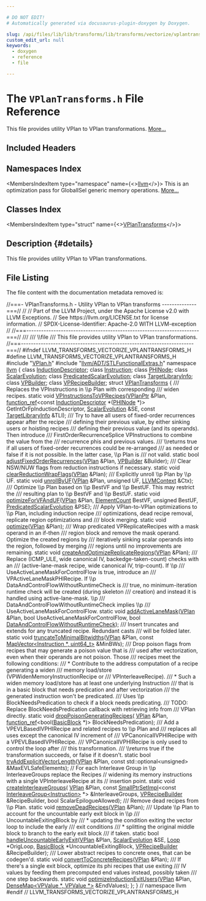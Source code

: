```yaml
---

# DO NOT EDIT!
# Automatically generated via docusaurus-plugin-doxygen by Doxygen.

slug: /api/files/lib/lib/transforms/lib/transforms/vectorize/vplantransforms-h
custom_edit_url: null
keywords:
  - doxygen
  - reference
  - file

---
```





# The `VPlanTransforms.h` File Reference

<DoxygenPage pluginConfig={pluginConfig}>

This file provides utility VPlan to VPlan transformations. <a href="#details">More...</a>

## Included Headers

<IncludesList>
<IncludesListItem
  filePath="VPlan.h"
  permalink="/docs/api/files/lib/lib/transforms/lib/transforms/vectorize/vplan-h"
  isLocal="true" />
<IncludesListItem
  filePath="llvm/ADT/STLFunctionalExtras.h"
  permalink="/docs/api/files/include/include/llvm/include/llvm/adt/stlfunctionalextras-h"
  isLocal="true" />
</IncludesList>

## Namespaces Index

<MembersIndex>

<MembersIndexItem
  type="namespace"
  name={<><a href="/docs/api/namespaces/llvm">llvm</a></>}>
This is an optimization pass for GlobalISel generic memory operations. <a href="/docs/api/namespaces/llvm/#details">More...</a>
</MembersIndexItem>

</MembersIndex>

## Classes Index

<MembersIndex>

<MembersIndexItem
  type="struct"
  name={<><a href="/docs/api/structs/llvm/vplantransforms">VPlanTransforms</a></>}>
</MembersIndexItem>

</MembersIndex>

## Description {#details}

This file provides utility VPlan to VPlan transformations.

## File Listing

The file content with the documentation metadata removed is:

<ProgramListing>

<Link id="l00001" /><CodeLine lineNumber="1"><span class="doxyHighlightComment">//===- VPlanTransforms.h - Utility VPlan to VPlan transforms --------------===//</span></CodeLine>
<Link id="l00002" /><CodeLine lineNumber="2"><span class="doxyHighlightComment">//</span></CodeLine>
<Link id="l00003" /><CodeLine lineNumber="3"><span class="doxyHighlightComment">// Part of the LLVM Project, under the Apache License v2.0 with LLVM Exceptions.</span></CodeLine>
<Link id="l00004" /><CodeLine lineNumber="4"><span class="doxyHighlightComment">// See https://llvm.org/LICENSE.txt for license information.</span></CodeLine>
<Link id="l00005" /><CodeLine lineNumber="5"><span class="doxyHighlightComment">// SPDX-License-Identifier: Apache-2.0 WITH LLVM-exception</span></CodeLine>
<Link id="l00006" /><CodeLine lineNumber="6"><span class="doxyHighlightComment">//</span></CodeLine>
<Link id="l00007" /><CodeLine lineNumber="7"><span class="doxyHighlightComment">//===----------------------------------------------------------------------===//</span></CodeLine>
<Link id="l00008" /><CodeLine lineNumber="8"><span class="doxyHighlightComment">///</span></CodeLine>
<Link id="l00009" /><CodeLine lineNumber="9"><span class="doxyHighlightComment">/// \\file</span></CodeLine>
<Link id="l00010" /><CodeLine lineNumber="10"><span class="doxyHighlightComment">/// This file provides utility VPlan to VPlan transformations.</span></CodeLine>
<Link id="l00011" /><CodeLine lineNumber="11"><span class="doxyHighlightComment">//===----------------------------------------------------------------------===//</span></CodeLine>
<Link id="l00012" /><CodeLine lineNumber="12"></CodeLine>
<Link id="l00013" /><CodeLine lineNumber="13"><span class="doxyHighlightPreprocessor">#ifndef LLVM&#95;TRANSFORMS&#95;VECTORIZE&#95;VPLANTRANSFORMS&#95;H</span></CodeLine>
<Link id="l00014" /><CodeLine lineNumber="14"><span class="doxyHighlightPreprocessor">#define LLVM&#95;TRANSFORMS&#95;VECTORIZE&#95;VPLANTRANSFORMS&#95;H</span></CodeLine>
<Link id="l00015" /><CodeLine lineNumber="15"></CodeLine>
<Link id="l00016" /><CodeLine lineNumber="16"><span class="doxyHighlightPreprocessor">#include &quot;<a href="/docs/api/files/lib/lib/transforms/lib/transforms/vectorize/vplan-h">VPlan.h</a>&quot;</span></CodeLine>
<Link id="l00017" /><CodeLine lineNumber="17"><span class="doxyHighlightPreprocessor">#include &quot;<a href="/docs/api/files/include/include/llvm/include/llvm/adt/stlfunctionalextras-h">llvm/ADT/STLFunctionalExtras.h</a>&quot;</span></CodeLine>
<Link id="l00018" /><CodeLine lineNumber="18"></CodeLine>
<Link id="l00019" /><CodeLine lineNumber="19"><span class="doxyHighlightKeyword">namespace </span><span class="doxyHighlight"><a href="/docs/api/namespaces/llvm">llvm</a> &#123;</span></CodeLine>
<Link id="l00020" /><CodeLine lineNumber="20"></CodeLine>
<Link id="l00021" /><CodeLine lineNumber="21"><span class="doxyHighlightKeyword">class </span><span class="doxyHighlight"><a href="/docs/api/classes/llvm/inductiondescriptor">InductionDescriptor</a>;</span></CodeLine>
<Link id="l00022" /><CodeLine lineNumber="22"><span class="doxyHighlightKeyword">class </span><span class="doxyHighlight"><a href="/docs/api/classes/llvm/instruction">Instruction</a>;</span></CodeLine>
<Link id="l00023" /><CodeLine lineNumber="23"><span class="doxyHighlightKeyword">class </span><span class="doxyHighlight"><a href="/docs/api/classes/llvm/phinode">PHINode</a>;</span></CodeLine>
<Link id="l00024" /><CodeLine lineNumber="24"><span class="doxyHighlightKeyword">class </span><span class="doxyHighlight"><a href="/docs/api/classes/llvm/scalarevolution">ScalarEvolution</a>;</span></CodeLine>
<Link id="l00025" /><CodeLine lineNumber="25"><span class="doxyHighlightKeyword">class </span><span class="doxyHighlight"><a href="/docs/api/classes/llvm/predicatedscalarevolution">PredicatedScalarEvolution</a>;</span></CodeLine>
<Link id="l00026" /><CodeLine lineNumber="26"><span class="doxyHighlightKeyword">class </span><span class="doxyHighlight"><a href="/docs/api/classes/llvm/targetlibraryinfo">TargetLibraryInfo</a>;</span></CodeLine>
<Link id="l00027" /><CodeLine lineNumber="27"><span class="doxyHighlightKeyword">class </span><span class="doxyHighlight"><a href="/docs/api/classes/llvm/vpbuilder">VPBuilder</a>;</span></CodeLine>
<Link id="l00028" /><CodeLine lineNumber="28"><span class="doxyHighlightKeyword">class </span><span class="doxyHighlight"><a href="/docs/api/classes/llvm/vprecipebuilder">VPRecipeBuilder</a>;</span></CodeLine>
<Link id="l00029" /><CodeLine lineNumber="29"></CodeLine>
<Link id="l00030" /><CodeLine lineNumber="30" lineLink="/docs/api/structs/llvm/vplantransforms"><span class="doxyHighlightKeyword">struct </span><span class="doxyHighlight"><a href="/docs/api/structs/llvm/vplantransforms">VPlanTransforms</a> &#123;</span></CodeLine>
<Link id="l00031" /><CodeLine lineNumber="31"><span class="doxyHighlightComment">  /// Replaces the VPInstructions in \\p Plan with corresponding</span></CodeLine>
<Link id="l00032" /><CodeLine lineNumber="32"><span class="doxyHighlightComment">  /// widen recipes.</span></CodeLine>
<Link id="l00033" /><CodeLine lineNumber="33"><span class="doxyHighlight">  </span><span class="doxyHighlightKeyword">static</span><span class="doxyHighlight"> </span><span class="doxyHighlightKeywordType">void</span></CodeLine>
<Link id="l00034" /><CodeLine lineNumber="34"><span class="doxyHighlight">  <a href="/docs/api/structs/llvm/vplantransforms/#ad210afaefb4884ac5008dd5fbaf1cbf8">VPInstructionsToVPRecipes</a>(<a href="/docs/api/namespaces/llvm/#aefc42f3cefc5a839ca925b4cb3ae4a7b">VPlanPtr</a> &amp;Plan,</span></CodeLine>
<Link id="l00035" /><CodeLine lineNumber="35"><span class="doxyHighlight">                            <a href="/docs/api/classes/llvm/function-ref">function&#95;ref</a>&lt;</span><span class="doxyHighlightKeyword">const</span><span class="doxyHighlight"> <a href="/docs/api/classes/llvm/inductiondescriptor">InductionDescriptor</a> &#42;(<a href="/docs/api/classes/llvm/phinode">PHINode</a> &#42;)&gt;</span></CodeLine>
<Link id="l00036" /><CodeLine lineNumber="36"><span class="doxyHighlight">                                GetIntOrFpInductionDescriptor,</span></CodeLine>
<Link id="l00037" /><CodeLine lineNumber="37"><span class="doxyHighlight">                            <a href="/docs/api/classes/llvm/scalarevolution">ScalarEvolution</a> &amp;SE, </span><span class="doxyHighlightKeyword">const</span><span class="doxyHighlight"> <a href="/docs/api/classes/llvm/targetlibraryinfo">TargetLibraryInfo</a> &amp;TLI);</span></CodeLine>
<Link id="l00038" /><CodeLine lineNumber="38"></CodeLine>
<Link id="l00039" /><CodeLine lineNumber="39"><span class="doxyHighlightComment">  /// Try to have all users of fixed-order recurrences appear after the recipe</span></CodeLine>
<Link id="l00040" /><CodeLine lineNumber="40"><span class="doxyHighlightComment">  /// defining their previous value, by either sinking users or hoisting recipes</span></CodeLine>
<Link id="l00041" /><CodeLine lineNumber="41"><span class="doxyHighlightComment">  /// defining their previous value (and its operands). Then introduce</span></CodeLine>
<Link id="l00042" /><CodeLine lineNumber="42"><span class="doxyHighlightComment">  /// FirstOrderRecurrenceSplice VPInstructions to combine the value from the</span></CodeLine>
<Link id="l00043" /><CodeLine lineNumber="43"><span class="doxyHighlightComment">  /// recurrence phis and previous values.</span></CodeLine>
<Link id="l00044" /><CodeLine lineNumber="44"><span class="doxyHighlightComment">  /// \\returns true if all users of fixed-order recurrences could be re-arranged</span></CodeLine>
<Link id="l00045" /><CodeLine lineNumber="45"><span class="doxyHighlightComment">  /// as needed or false if it is not possible. In the latter case, \\p Plan is</span></CodeLine>
<Link id="l00046" /><CodeLine lineNumber="46"><span class="doxyHighlightComment">  /// not valid.</span></CodeLine>
<Link id="l00047" /><CodeLine lineNumber="47"><span class="doxyHighlight">  </span><span class="doxyHighlightKeyword">static</span><span class="doxyHighlight"> </span><span class="doxyHighlightKeywordType">bool</span><span class="doxyHighlight"> <a href="/docs/api/structs/llvm/vplantransforms/#ae64d6953a1334207d9e7d9cd2587ee9f">adjustFixedOrderRecurrences</a>(<a href="/docs/api/classes/llvm/vplan">VPlan</a> &amp;Plan, <a href="/docs/api/classes/llvm/vpbuilder">VPBuilder</a> &amp;Builder);</span></CodeLine>
<Link id="l00048" /><CodeLine lineNumber="48"></CodeLine>
<Link id="l00049" /><CodeLine lineNumber="49"><span class="doxyHighlightComment">  /// Clear NSW/NUW flags from reduction instructions if necessary.</span></CodeLine>
<Link id="l00050" /><CodeLine lineNumber="50"><span class="doxyHighlight">  </span><span class="doxyHighlightKeyword">static</span><span class="doxyHighlight"> </span><span class="doxyHighlightKeywordType">void</span><span class="doxyHighlight"> <a href="/docs/api/structs/llvm/vplantransforms/#ace9e1e6e7295914973dec18350b382ca">clearReductionWrapFlags</a>(<a href="/docs/api/classes/llvm/vplan">VPlan</a> &amp;Plan);</span></CodeLine>
<Link id="l00051" /><CodeLine lineNumber="51"></CodeLine>
<Link id="l00052" /><CodeLine lineNumber="52"><span class="doxyHighlightComment">  /// Explicitly unroll \\p Plan by \\p UF.</span></CodeLine>
<Link id="l00053" /><CodeLine lineNumber="53"><span class="doxyHighlight">  </span><span class="doxyHighlightKeyword">static</span><span class="doxyHighlight"> </span><span class="doxyHighlightKeywordType">void</span><span class="doxyHighlight"> <a href="/docs/api/structs/llvm/vplantransforms/#a7a1cca51bb9bce4efad1063dcf158967">unrollByUF</a>(<a href="/docs/api/classes/llvm/vplan">VPlan</a> &amp;Plan, </span><span class="doxyHighlightKeywordType">unsigned</span><span class="doxyHighlight"> UF, <a href="/docs/api/classes/llvm/llvmcontext">LLVMContext</a> &amp;Ctx);</span></CodeLine>
<Link id="l00054" /><CodeLine lineNumber="54"></CodeLine>
<Link id="l00055" /><CodeLine lineNumber="55"><span class="doxyHighlightComment">  /// Optimize \\p Plan based on \\p BestVF and \\p BestUF. This may restrict the</span></CodeLine>
<Link id="l00056" /><CodeLine lineNumber="56"><span class="doxyHighlightComment">  /// resulting plan to \\p BestVF and \\p BestUF.</span></CodeLine>
<Link id="l00057" /><CodeLine lineNumber="57"><span class="doxyHighlight">  </span><span class="doxyHighlightKeyword">static</span><span class="doxyHighlight"> </span><span class="doxyHighlightKeywordType">void</span><span class="doxyHighlight"> <a href="/docs/api/structs/llvm/vplantransforms/#af25d938764b8634e70e95ff3f0c35129">optimizeForVFAndUF</a>(<a href="/docs/api/classes/llvm/vplan">VPlan</a> &amp;Plan, <a href="/docs/api/classes/llvm/elementcount">ElementCount</a> BestVF,</span></CodeLine>
<Link id="l00058" /><CodeLine lineNumber="58"><span class="doxyHighlight">                                 </span><span class="doxyHighlightKeywordType">unsigned</span><span class="doxyHighlight"> BestUF,</span></CodeLine>
<Link id="l00059" /><CodeLine lineNumber="59"><span class="doxyHighlight">                                 <a href="/docs/api/classes/llvm/predicatedscalarevolution">PredicatedScalarEvolution</a> &amp;PSE);</span></CodeLine>
<Link id="l00060" /><CodeLine lineNumber="60"></CodeLine>
<Link id="l00061" /><CodeLine lineNumber="61"><span class="doxyHighlightComment">  /// Apply VPlan-to-VPlan optimizations to \\p Plan, including induction recipe</span></CodeLine>
<Link id="l00062" /><CodeLine lineNumber="62"><span class="doxyHighlightComment">  /// optimizations, dead recipe removal, replicate region optimizations and</span></CodeLine>
<Link id="l00063" /><CodeLine lineNumber="63"><span class="doxyHighlightComment">  /// block merging.</span></CodeLine>
<Link id="l00064" /><CodeLine lineNumber="64"><span class="doxyHighlight">  </span><span class="doxyHighlightKeyword">static</span><span class="doxyHighlight"> </span><span class="doxyHighlightKeywordType">void</span><span class="doxyHighlight"> <a href="/docs/api/structs/llvm/vplantransforms/#ae3449b993cd1c459995c2fe13ef50892">optimize</a>(<a href="/docs/api/classes/llvm/vplan">VPlan</a> &amp;Plan);</span></CodeLine>
<Link id="l00065" /><CodeLine lineNumber="65"></CodeLine>
<Link id="l00066" /><CodeLine lineNumber="66"><span class="doxyHighlightComment">  /// Wrap predicated VPReplicateRecipes with a mask operand in an if-then</span></CodeLine>
<Link id="l00067" /><CodeLine lineNumber="67"><span class="doxyHighlightComment">  /// region block and remove the mask operand. Optimize the created regions by</span></CodeLine>
<Link id="l00068" /><CodeLine lineNumber="68"><span class="doxyHighlightComment">  /// iteratively sinking scalar operands into the region, followed by merging</span></CodeLine>
<Link id="l00069" /><CodeLine lineNumber="69"><span class="doxyHighlightComment">  /// regions until no improvements are remaining.</span></CodeLine>
<Link id="l00070" /><CodeLine lineNumber="70"><span class="doxyHighlight">  </span><span class="doxyHighlightKeyword">static</span><span class="doxyHighlight"> </span><span class="doxyHighlightKeywordType">void</span><span class="doxyHighlight"> <a href="/docs/api/structs/llvm/vplantransforms/#a42d43068c576be2a1cd514f620246004">createAndOptimizeReplicateRegions</a>(<a href="/docs/api/classes/llvm/vplan">VPlan</a> &amp;Plan);</span></CodeLine>
<Link id="l00071" /><CodeLine lineNumber="71"></CodeLine>
<Link id="l00072" /><CodeLine lineNumber="72"><span class="doxyHighlightComment">  /// Replace (ICMP&#95;ULE, wide canonical IV, backedge-taken-count) checks with an</span></CodeLine>
<Link id="l00073" /><CodeLine lineNumber="73"><span class="doxyHighlightComment">  /// (active-lane-mask recipe, wide canonical IV, trip-count). If \\p</span></CodeLine>
<Link id="l00074" /><CodeLine lineNumber="74"><span class="doxyHighlightComment">  /// UseActiveLaneMaskForControlFlow is true, introduce an</span></CodeLine>
<Link id="l00075" /><CodeLine lineNumber="75"><span class="doxyHighlightComment">  /// VPActiveLaneMaskPHIRecipe. If \\p DataAndControlFlowWithoutRuntimeCheck is</span></CodeLine>
<Link id="l00076" /><CodeLine lineNumber="76"><span class="doxyHighlightComment">  /// true, no minimum-iteration runtime check will be created (during skeleton</span></CodeLine>
<Link id="l00077" /><CodeLine lineNumber="77"><span class="doxyHighlightComment">  /// creation) and instead it is handled using active-lane-mask. \\p</span></CodeLine>
<Link id="l00078" /><CodeLine lineNumber="78"><span class="doxyHighlightComment">  /// DataAndControlFlowWithoutRuntimeCheck implies \\p</span></CodeLine>
<Link id="l00079" /><CodeLine lineNumber="79"><span class="doxyHighlightComment">  /// UseActiveLaneMaskForControlFlow.</span></CodeLine>
<Link id="l00080" /><CodeLine lineNumber="80"><span class="doxyHighlight">  </span><span class="doxyHighlightKeyword">static</span><span class="doxyHighlight"> </span><span class="doxyHighlightKeywordType">void</span><span class="doxyHighlight"> <a href="/docs/api/structs/llvm/vplantransforms/#ae1d2d60cd9edd9f7ca98c50789747c95">addActiveLaneMask</a>(<a href="/docs/api/classes/llvm/vplan">VPlan</a> &amp;Plan,</span></CodeLine>
<Link id="l00081" /><CodeLine lineNumber="81"><span class="doxyHighlight">                                </span><span class="doxyHighlightKeywordType">bool</span><span class="doxyHighlight"> UseActiveLaneMaskForControlFlow,</span></CodeLine>
<Link id="l00082" /><CodeLine lineNumber="82"><span class="doxyHighlight">                                </span><span class="doxyHighlightKeywordType">bool</span><span class="doxyHighlight"> <a href="/docs/api/namespaces/llvm/#ada31142763d41520644d228c139a4bdda41105c5fe36c41d2246b18c1724fa2ff">DataAndControlFlowWithoutRuntimeCheck</a>);</span></CodeLine>
<Link id="l00083" /><CodeLine lineNumber="83"></CodeLine>
<Link id="l00084" /><CodeLine lineNumber="84"><span class="doxyHighlightComment">  /// Insert truncates and extends for any truncated recipe. Redundant casts</span></CodeLine>
<Link id="l00085" /><CodeLine lineNumber="85"><span class="doxyHighlightComment">  /// will be folded later.</span></CodeLine>
<Link id="l00086" /><CodeLine lineNumber="86"><span class="doxyHighlight">  </span><span class="doxyHighlightKeyword">static</span><span class="doxyHighlight"> </span><span class="doxyHighlightKeywordType">void</span></CodeLine>
<Link id="l00087" /><CodeLine lineNumber="87"><span class="doxyHighlight">  <a href="/docs/api/structs/llvm/vplantransforms/#ae61793492431f138869f097a5f31bd32">truncateToMinimalBitwidths</a>(<a href="/docs/api/classes/llvm/vplan">VPlan</a> &amp;Plan,</span></CodeLine>
<Link id="l00088" /><CodeLine lineNumber="88"><span class="doxyHighlight">                             </span><span class="doxyHighlightKeyword">const</span><span class="doxyHighlight"> <a href="/docs/api/classes/llvm/mapvector">MapVector&lt;Instruction &#42;, uint64&#95;t&gt;</a> &amp;MinBWs);</span></CodeLine>
<Link id="l00089" /><CodeLine lineNumber="89"></CodeLine>
<Link id="l00090" /><CodeLine lineNumber="90"><span class="doxyHighlightComment">  /// Drop poison flags from recipes that may generate a poison value that is</span></CodeLine>
<Link id="l00091" /><CodeLine lineNumber="91"><span class="doxyHighlightComment">  /// used after vectorization, even when their operands are not poison. Those</span></CodeLine>
<Link id="l00092" /><CodeLine lineNumber="92"><span class="doxyHighlightComment">  /// recipes meet the following conditions:</span></CodeLine>
<Link id="l00093" /><CodeLine lineNumber="93"><span class="doxyHighlightComment">  ///  &#42; Contribute to the address computation of a recipe generating a widen</span></CodeLine>
<Link id="l00094" /><CodeLine lineNumber="94"><span class="doxyHighlightComment">  ///    memory load/store (VPWidenMemoryInstructionRecipe or</span></CodeLine>
<Link id="l00095" /><CodeLine lineNumber="95"><span class="doxyHighlightComment">  ///    VPInterleaveRecipe).</span></CodeLine>
<Link id="l00096" /><CodeLine lineNumber="96"><span class="doxyHighlightComment">  ///  &#42; Such a widen memory load/store has at least one underlying Instruction</span></CodeLine>
<Link id="l00097" /><CodeLine lineNumber="97"><span class="doxyHighlightComment">  ///    that is in a basic block that needs predication and after vectorization</span></CodeLine>
<Link id="l00098" /><CodeLine lineNumber="98"><span class="doxyHighlightComment">  ///    the generated instruction won&#39;t be predicated.</span></CodeLine>
<Link id="l00099" /><CodeLine lineNumber="99"><span class="doxyHighlightComment">  /// Uses \\p BlockNeedsPredication to check if a block needs predicating.</span></CodeLine>
<Link id="l00100" /><CodeLine lineNumber="100"><span class="doxyHighlightComment">  /// TODO: Replace BlockNeedsPredication callback with retrieving info from</span></CodeLine>
<Link id="l00101" /><CodeLine lineNumber="101"><span class="doxyHighlightComment">  ///       VPlan directly.</span></CodeLine>
<Link id="l00102" /><CodeLine lineNumber="102"><span class="doxyHighlight">  </span><span class="doxyHighlightKeyword">static</span><span class="doxyHighlight"> </span><span class="doxyHighlightKeywordType">void</span><span class="doxyHighlight"> <a href="/docs/api/structs/llvm/vplantransforms/#aa0f143b8d4693978b984f0639c90e508">dropPoisonGeneratingRecipes</a>(</span></CodeLine>
<Link id="l00103" /><CodeLine lineNumber="103"><span class="doxyHighlight">      <a href="/docs/api/classes/llvm/vplan">VPlan</a> &amp;Plan, <a href="/docs/api/classes/llvm/function-ref">function&#95;ref</a>&lt;</span><span class="doxyHighlightKeywordType">bool</span><span class="doxyHighlight">(<a href="/docs/api/classes/llvm/basicblock">BasicBlock</a> &#42;)&gt; BlockNeedsPredication);</span></CodeLine>
<Link id="l00104" /><CodeLine lineNumber="104"></CodeLine>
<Link id="l00105" /><CodeLine lineNumber="105"><span class="doxyHighlightComment">  /// Add a VPEVLBasedIVPHIRecipe and related recipes to \\p Plan and</span></CodeLine>
<Link id="l00106" /><CodeLine lineNumber="106"><span class="doxyHighlightComment">  /// replaces all uses except the canonical IV increment of</span></CodeLine>
<Link id="l00107" /><CodeLine lineNumber="107"><span class="doxyHighlightComment">  /// VPCanonicalIVPHIRecipe with a VPEVLBasedIVPHIRecipe.</span></CodeLine>
<Link id="l00108" /><CodeLine lineNumber="108"><span class="doxyHighlightComment">  /// VPCanonicalIVPHIRecipe is only used to control the loop after</span></CodeLine>
<Link id="l00109" /><CodeLine lineNumber="109"><span class="doxyHighlightComment">  /// this transformation.</span></CodeLine>
<Link id="l00110" /><CodeLine lineNumber="110"><span class="doxyHighlightComment">  /// \\returns true if the transformation succeeds, or false if it doesn&#39;t.</span></CodeLine>
<Link id="l00111" /><CodeLine lineNumber="111"><span class="doxyHighlight">  </span><span class="doxyHighlightKeyword">static</span><span class="doxyHighlight"> </span><span class="doxyHighlightKeywordType">bool</span></CodeLine>
<Link id="l00112" /><CodeLine lineNumber="112"><span class="doxyHighlight">  <a href="/docs/api/structs/llvm/vplantransforms/#ad16bff9364e25351de81704fe81fd229">tryAddExplicitVectorLength</a>(<a href="/docs/api/classes/llvm/vplan">VPlan</a> &amp;Plan,</span></CodeLine>
<Link id="l00113" /><CodeLine lineNumber="113"><span class="doxyHighlight">                             </span><span class="doxyHighlightKeyword">const</span><span class="doxyHighlight"> std::optional&lt;unsigned&gt; &amp;MaxEVLSafeElements);</span></CodeLine>
<Link id="l00114" /><CodeLine lineNumber="114"></CodeLine>
<Link id="l00115" /><CodeLine lineNumber="115"><span class="doxyHighlight">  </span><span class="doxyHighlightComment">// For each Interleave Group in \\p InterleaveGroups replace the Recipes</span></CodeLine>
<Link id="l00116" /><CodeLine lineNumber="116"><span class="doxyHighlight">  </span><span class="doxyHighlightComment">// widening its memory instructions with a single VPInterleaveRecipe at its</span></CodeLine>
<Link id="l00117" /><CodeLine lineNumber="117"><span class="doxyHighlight">  </span><span class="doxyHighlightComment">// insertion point.</span></CodeLine>
<Link id="l00118" /><CodeLine lineNumber="118"><span class="doxyHighlight">  </span><span class="doxyHighlightKeyword">static</span><span class="doxyHighlight"> </span><span class="doxyHighlightKeywordType">void</span><span class="doxyHighlight"> <a href="/docs/api/structs/llvm/vplantransforms/#aa88371693bc18186386b04e8c45a30e4">createInterleaveGroups</a>(</span></CodeLine>
<Link id="l00119" /><CodeLine lineNumber="119"><span class="doxyHighlight">      <a href="/docs/api/classes/llvm/vplan">VPlan</a> &amp;Plan,</span></CodeLine>
<Link id="l00120" /><CodeLine lineNumber="120"><span class="doxyHighlight">      </span><span class="doxyHighlightKeyword">const</span><span class="doxyHighlight"> <a href="/docs/api/classes/llvm/smallptrsetimpl">SmallPtrSetImpl</a>&lt;</span><span class="doxyHighlightKeyword">const</span><span class="doxyHighlight"> <a href="/docs/api/classes/llvm/interleavegroup">InterleaveGroup&lt;Instruction&gt;</a> &#42;&gt;</span></CodeLine>
<Link id="l00121" /><CodeLine lineNumber="121"><span class="doxyHighlight">          &amp;InterleaveGroups,</span></CodeLine>
<Link id="l00122" /><CodeLine lineNumber="122"><span class="doxyHighlight">      <a href="/docs/api/classes/llvm/vprecipebuilder">VPRecipeBuilder</a> &amp;RecipeBuilder, </span><span class="doxyHighlightKeywordType">bool</span><span class="doxyHighlight"> ScalarEpilogueAllowed);</span></CodeLine>
<Link id="l00123" /><CodeLine lineNumber="123"></CodeLine>
<Link id="l00124" /><CodeLine lineNumber="124"><span class="doxyHighlightComment">  /// Remove dead recipes from \\p Plan.</span></CodeLine>
<Link id="l00125" /><CodeLine lineNumber="125"><span class="doxyHighlight">  </span><span class="doxyHighlightKeyword">static</span><span class="doxyHighlight"> </span><span class="doxyHighlightKeywordType">void</span><span class="doxyHighlight"> <a href="/docs/api/structs/llvm/vplantransforms/#aaca9dd97d4c523d8c65274654abe4eb9">removeDeadRecipes</a>(<a href="/docs/api/classes/llvm/vplan">VPlan</a> &amp;Plan);</span></CodeLine>
<Link id="l00126" /><CodeLine lineNumber="126"></CodeLine>
<Link id="l00127" /><CodeLine lineNumber="127"><span class="doxyHighlightComment">  /// Update \\p Plan to account for the uncountable early exit block in \\p</span></CodeLine>
<Link id="l00128" /><CodeLine lineNumber="128"><span class="doxyHighlightComment">  /// UncountableExitingBlock by</span></CodeLine>
<Link id="l00129" /><CodeLine lineNumber="129"><span class="doxyHighlightComment">  ///  &#42; updating the condition exiting the vector loop to include the early</span></CodeLine>
<Link id="l00130" /><CodeLine lineNumber="130"><span class="doxyHighlightComment">  ///    exit conditions</span></CodeLine>
<Link id="l00131" /><CodeLine lineNumber="131"><span class="doxyHighlightComment">  ///  &#42; splitting the original middle block to branch to the early exit block</span></CodeLine>
<Link id="l00132" /><CodeLine lineNumber="132"><span class="doxyHighlightComment">  ///    if taken.</span></CodeLine>
<Link id="l00133" /><CodeLine lineNumber="133"><span class="doxyHighlight">  </span><span class="doxyHighlightKeyword">static</span><span class="doxyHighlight"> </span><span class="doxyHighlightKeywordType">bool</span><span class="doxyHighlight"> <a href="/docs/api/structs/llvm/vplantransforms/#ac2fcd61c17c94d7e9d10b24b718c812e">handleUncountableEarlyExit</a>(<a href="/docs/api/classes/llvm/vplan">VPlan</a> &amp;Plan, <a href="/docs/api/classes/llvm/scalarevolution">ScalarEvolution</a> &amp;SE,</span></CodeLine>
<Link id="l00134" /><CodeLine lineNumber="134"><span class="doxyHighlight">                                         <a href="/docs/api/classes/llvm/loop">Loop</a> &#42;OrigLoop,</span></CodeLine>
<Link id="l00135" /><CodeLine lineNumber="135"><span class="doxyHighlight">                                         <a href="/docs/api/classes/llvm/basicblock">BasicBlock</a> &#42;UncountableExitingBlock,</span></CodeLine>
<Link id="l00136" /><CodeLine lineNumber="136"><span class="doxyHighlight">                                         <a href="/docs/api/classes/llvm/vprecipebuilder">VPRecipeBuilder</a> &amp;RecipeBuilder);</span></CodeLine>
<Link id="l00137" /><CodeLine lineNumber="137"></CodeLine>
<Link id="l00138" /><CodeLine lineNumber="138"><span class="doxyHighlightComment">  /// Lower abstract recipes to concrete ones, that can be codegen&#39;d.</span></CodeLine>
<Link id="l00139" /><CodeLine lineNumber="139"><span class="doxyHighlight">  </span><span class="doxyHighlightKeyword">static</span><span class="doxyHighlight"> </span><span class="doxyHighlightKeywordType">void</span><span class="doxyHighlight"> <a href="/docs/api/structs/llvm/vplantransforms/#a63e564d621011fac5978d18138121e5c">convertToConcreteRecipes</a>(<a href="/docs/api/classes/llvm/vplan">VPlan</a> &amp;Plan);</span></CodeLine>
<Link id="l00140" /><CodeLine lineNumber="140"></CodeLine>
<Link id="l00141" /><CodeLine lineNumber="141"><span class="doxyHighlightComment">  /// If there&#39;s a single exit block, optimize its phi recipes that use exiting</span></CodeLine>
<Link id="l00142" /><CodeLine lineNumber="142"><span class="doxyHighlightComment">  /// IV values by feeding them precomputed end values instead, possibly taken</span></CodeLine>
<Link id="l00143" /><CodeLine lineNumber="143"><span class="doxyHighlightComment">  /// one step backwards.</span></CodeLine>
<Link id="l00144" /><CodeLine lineNumber="144"><span class="doxyHighlight">  </span><span class="doxyHighlightKeyword">static</span><span class="doxyHighlight"> </span><span class="doxyHighlightKeywordType">void</span></CodeLine>
<Link id="l00145" /><CodeLine lineNumber="145"><span class="doxyHighlight">  <a href="/docs/api/structs/llvm/vplantransforms/#a3a573419fed83f23b6bf70ac6731dbfa">optimizeInductionExitUsers</a>(<a href="/docs/api/classes/llvm/vplan">VPlan</a> &amp;Plan,</span></CodeLine>
<Link id="l00146" /><CodeLine lineNumber="146"><span class="doxyHighlight">                             <a href="/docs/api/classes/llvm/densemap">DenseMap&lt;VPValue &#42;, VPValue &#42;&gt;</a> &amp;EndValues);</span></CodeLine>
<Link id="l00147" /><CodeLine lineNumber="147"><span class="doxyHighlight">&#125;;</span></CodeLine>
<Link id="l00148" /><CodeLine lineNumber="148"></CodeLine>
<Link id="l00149" /><CodeLine lineNumber="149"><span class="doxyHighlight">&#125; </span><span class="doxyHighlightComment">// namespace llvm</span></CodeLine>
<Link id="l00150" /><CodeLine lineNumber="150"></CodeLine>
<Link id="l00151" /><CodeLine lineNumber="151"><span class="doxyHighlightPreprocessor">#endif </span><span class="doxyHighlightComment">// LLVM&#95;TRANSFORMS&#95;VECTORIZE&#95;VPLANTRANSFORMS&#95;H</span></CodeLine>

</ProgramListing>


</DoxygenPage>
